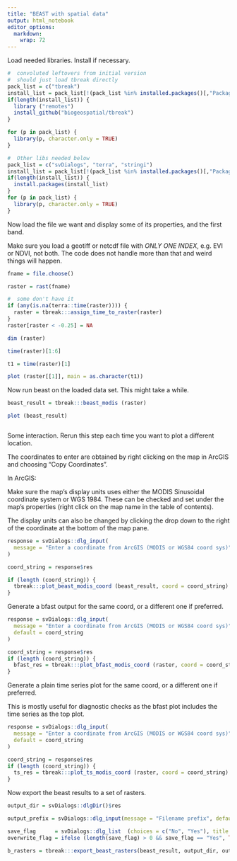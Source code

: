 ```yaml
---
title: "BEAST with spatial data"
output: html_notebook
editor_options: 
  markdown: 
    wrap: 72
---
```


Load needed libraries. Install if necessary.

```r

#  convoluted leftovers from initial version
#  should just load tbreak directly
pack_list = c("tbreak")
install_list = pack_list[!(pack_list %in% installed.packages()[,"Package"])]
if(length(install_list)) {
  library ("remotes")
  install_github("biogeospatial/tbreak")
}

for (p in pack_list) {
  library(p, character.only = TRUE)
}

#  Other libs needed below
pack_list = c("svDialogs", "terra", "stringi")
install_list = pack_list[!(pack_list %in% installed.packages()[,"Package"])]
if(length(install_list)) {
  install.packages(install_list)
}
for (p in pack_list) {
  library(p, character.only = TRUE)
}


```

Now load the file we want and display some of its properties, and the
first band.

Make sure you load a geotiff or netcdf file with *ONLY ONE INDEX*, e.g.
EVI or NDVI, not both. The code does not handle more than that and weird
things will happen.

```r

fname = file.choose()

raster = rast(fname)

#  some don't have it 
if (any(is.na(terra::time(raster)))) {
  raster = tbreak:::assign_time_to_raster(raster)
}
raster[raster < -0.25] = NA

dim (raster)

time(raster)[1:6]

t1 = time(raster)[1]

plot (raster[[1]], main = as.character(t1))

```

Now run beast on the loaded data set. This might take a while.

```r

beast_result = tbreak:::beast_modis (raster)

plot (beast_result)



```

Some interaction. Rerun this step each time you want to plot a different
location.

The coordinates to enter are obtained by right clicking on the map in
ArcGIS and choosing "Copy Coordinates".

In ArcGIS:

Make sure the map's display units uses either the MODIS Sinusoidal coordinate 
system or WGS 1984. These can be checked and set under the map's properties 
(right click on the map name in the table of contents). 

The display units can also be changed by clicking the drop down to the
right of the coordinate at the bottom of the map pane.

```r


response = svDialogs::dlg_input(
  message = "Enter a coordinate from ArcGIS (MODIS or WGS84 coord sys)"
)

coord_string = response$res

if (length (coord_string)) {
  tbreak:::plot_beast_modis_coord (beast_result, coord = coord_string)
}


```
Generate a bfast output for the same coord, or a different one if preferred.

```r

response = svDialogs::dlg_input(
  message = "Enter a coordinate from ArcGIS (MODIS or WGS84 coord sys)", 
  default = coord_string
)

coord_string = response$res
if (length (coord_string)) {
  bfast_res = tbreak:::plot_bfast_modis_coord (raster, coord = coord_string, h=1/7)
}


```
Generate a plain time series plot for the same coord, or a different 
one if preferred.

This is mostly useful for diagnostic checks as the bfast plot 
includes the time series as the top plot.  

```r

response = svDialogs::dlg_input(
  message = "Enter a coordinate from ArcGIS (MODIS or WGS84 coord sys)", 
  default = coord_string
)

coord_string = response$res
if (length (coord_string)) {
  ts_res = tbreak:::plot_ts_modis_coord (raster, coord = coord_string)
}


```

Now export the beast results to a set of rasters.

```r

output_dir = svDialogs::dlgDir()$res

output_prefix = svDialogs::dlg_input(message = "Filename prefix", default="")$res

save_flag      = svDialogs::dlg_list  (choices = c("No", "Yes"), title = "Overwrite existing files?")$res
overwrite_flag = ifelse (length(save_flag) > 0 && save_flag == "Yes", TRUE, FALSE)

b_rasters = tbreak:::export_beast_rasters(beast_result, output_dir, output_prefix, overwrite_flag)


```

